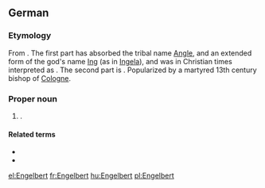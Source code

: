 {{wikipedia|lang=de}}
==German==

===Etymology===
From {{etyl|goh|de}}. The first part has absorbed the tribal name [[Angle]], and an extended form of the god's name [[Ing]] (as in [[Ingela]]), and was in Christian times interpreted as {{term|Engel||an angel|lang=de}}. The second part is {{term|beraht||bright|lang=goh}}. Popularized by a martyred 13th century bishop of [[Cologne]].

===Proper noun===
{{de-proper noun}}

# {{given name|male|lang=de}}.

====Related terms====
* {{l|de|Engel}}
* {{l|de|Engelbrecht}}

[[el:Engelbert]]
[[fr:Engelbert]]
[[hu:Engelbert]]
[[pl:Engelbert]]